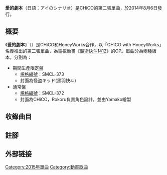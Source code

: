 {{Unreferenced|time=2020-07-08T07:11:01+00:00}}
{{Infobox Single 
| Name           = 愛的劇本
| Artist         = CHiCO with HoneyWorks
| Cover          = 
| Released       = 2015年2月4日
| Genre          = [[動畫歌曲|動畫歌曲]]
| Length         = 18分
| Label          = [[Music_Ray'n|Music Ray'n]]
| Producer       = CHiCO with [[HoneyWorks|HoneyWorks]]
| Certification  = 
| Chart position = 
| Last single    = 《[[世界都墜入戀愛之中|世界都墜入戀愛之中]]》<br/>（2014年）
| This single    = '''《愛的劇本》'''<br/>（2015年）
| Next single    = 《[[驕傲革命|驕傲革命]]》<br/>（2015年）
| Misc           = 
}}

'''愛的劇本'''（日語：アイのシナリオ）是CHiCO的第二張單曲，於2014年8月6日發行。 

== 概要 ==

《'''愛的劇本'''》（{{lang-ja|アイのシナリオ}}）是CHiCO和HoneyWorks合作，以「CHiCO with HoneyWorks」名義推出的第二張單曲，為電視動畫《[[魔术快斗|魔術快斗1412]]》的OP。單曲分為兩種版本，分別為：
*期間生產限定盤
**[[規格編號|規格編號]]：SMCL-373
**封面為怪盗キッド(黑羽快斗)
*通常盤
**[[規格編號|規格編號]]：SMCL-372
**封面為CHiCO，Rokoru負責角色設計，並由Yamako繪製

== 收錄曲目 ==


{{tracklist
| headline        = CD
| all_music       = HoneyWorks
| all_lyrics      = HoneyWorks
| extra_column = 原文曲目
| title1       = 愛的劇本
| length1      = 4:18
| extra1       = {{lang|ja|アイのシナリオ}}
| title2       = 融雪
| length2      = 4:46
| extra2       = {{lang|ja|ユキドケ}}
| title3       = 愛的劇本 -instrumental-
| length3      = 4:18
| extra3       = {{lang|ja|アイのシナリオ -instrumental-}}
| title4       = 融雪 -instrumental-
| length4      = 4:45
| extra4       = {{lang|ja|ユキドケ -instrumental-}}
}}

== 註腳 ==
{{Reflist}}

== 外部链接 ==
[[Category:2015年單曲|Category:2015年單曲]]
[[Category:動畫歌曲|Category:動畫歌曲]]